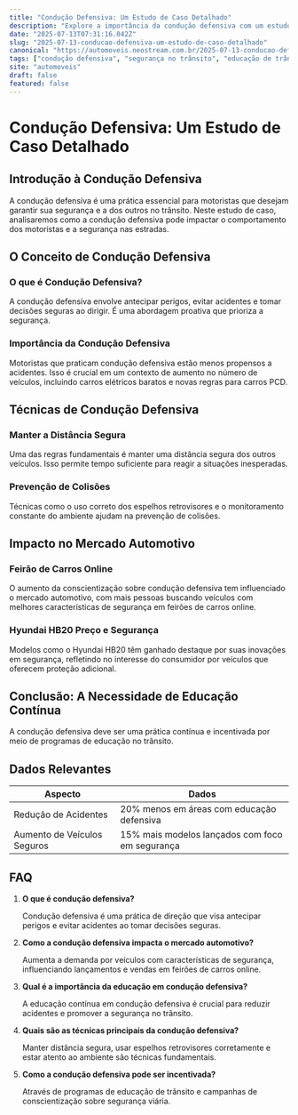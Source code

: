 ```yaml
---
title: "Condução Defensiva: Um Estudo de Caso Detalhado"
description: "Explore a importância da condução defensiva com um estudo de caso detalhado, abordando regras, técnicas e impactos no mercado."
date: "2025-07-13T07:31:16.042Z"
slug: "2025-07-13-conducao-defensiva-um-estudo-de-caso-detalhado"
canonical: "https://automoveis.neostream.com.br/2025-07-13-conducao-defensiva-um-estudo-de-caso-detalhado"
tags: ["condução defensiva", "segurança no trânsito", "educação de trânsito"]
site: "automoveis"
draft: false
featured: false
---
```


# Condução Defensiva: Um Estudo de Caso Detalhado

## Introdução à Condução Defensiva

A condução defensiva é uma prática essencial para motoristas que desejam garantir sua segurança e a dos outros no trânsito. Neste estudo de caso, analisaremos como a condução defensiva pode impactar o comportamento dos motoristas e a segurança nas estradas.

## O Conceito de Condução Defensiva

### O que é Condução Defensiva?

A condução defensiva envolve antecipar perigos, evitar acidentes e tomar decisões seguras ao dirigir. É uma abordagem proativa que prioriza a segurança.

### Importância da Condução Defensiva

Motoristas que praticam condução defensiva estão menos propensos a acidentes. Isso é crucial em um contexto de aumento no número de veículos, incluindo carros elétricos baratos e novas regras para carros PCD.

## Técnicas de Condução Defensiva

### Manter a Distância Segura

Uma das regras fundamentais é manter uma distância segura dos outros veículos. Isso permite tempo suficiente para reagir a situações inesperadas.

### Prevenção de Colisões

Técnicas como o uso correto dos espelhos retrovisores e o monitoramento constante do ambiente ajudam na prevenção de colisões.

## Impacto no Mercado Automotivo

### Feirão de Carros Online

O aumento da conscientização sobre condução defensiva tem influenciado o mercado automotivo, com mais pessoas buscando veículos com melhores características de segurança em feirões de carros online.

### Hyundai HB20 Preço e Segurança

Modelos como o Hyundai HB20 têm ganhado destaque por suas inovações em segurança, refletindo no interesse do consumidor por veículos que oferecem proteção adicional.

## Conclusão: A Necessidade de Educação Contínua

A condução defensiva deve ser uma prática contínua e incentivada por meio de programas de educação no trânsito.

## Dados Relevantes

| Aspecto | Dados |
|---------|-------|
| Redução de Acidentes | 20% menos em áreas com educação defensiva |
| Aumento de Veículos Seguros | 15% mais modelos lançados com foco em segurança |

## FAQ

1. **O que é condução defensiva?**

   Condução defensiva é uma prática de direção que visa antecipar perigos e evitar acidentes ao tomar decisões seguras.

2. **Como a condução defensiva impacta o mercado automotivo?**

   Aumenta a demanda por veículos com características de segurança, influenciando lançamentos e vendas em feirões de carros online.

3. **Qual é a importância da educação em condução defensiva?**

   A educação contínua em condução defensiva é crucial para reduzir acidentes e promover a segurança no trânsito.

4. **Quais são as técnicas principais da condução defensiva?**

   Manter distância segura, usar espelhos retrovisores corretamente e estar atento ao ambiente são técnicas fundamentais.

5. **Como a condução defensiva pode ser incentivada?**

   Através de programas de educação de trânsito e campanhas de conscientização sobre segurança viária.